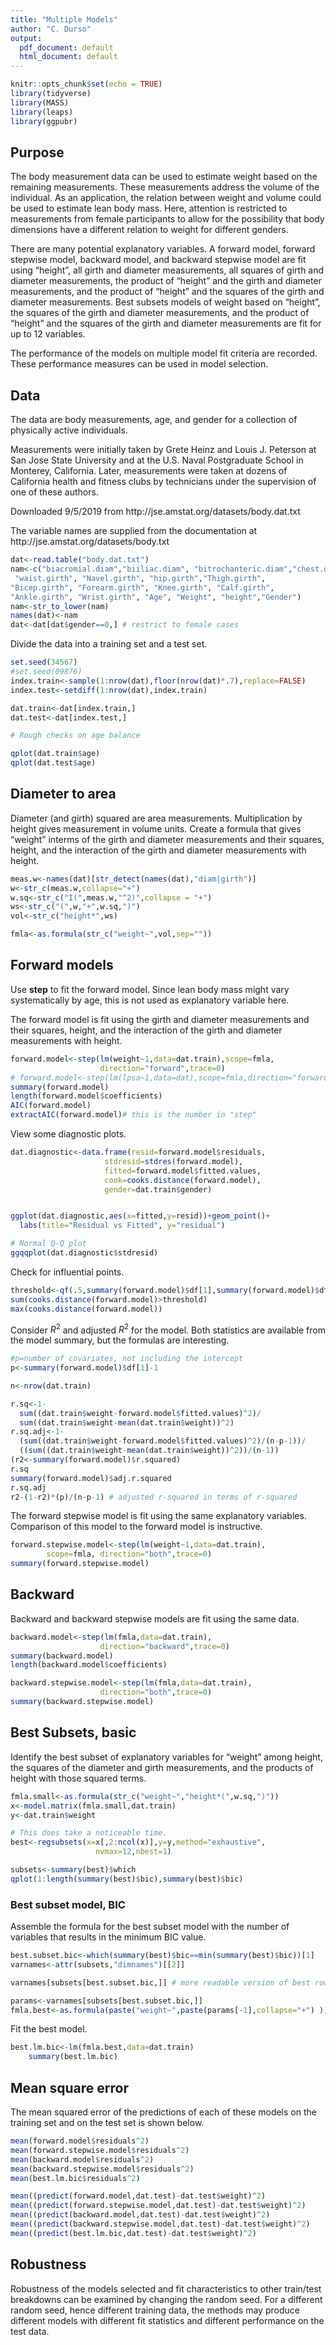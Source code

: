 ---
title: "Multiple Models"
author: "C. Durso"
output:
  pdf_document: default
  html_document: default
---

```{r setup, include=FALSE}
knitr::opts_chunk$set(echo = TRUE)
library(tidyverse)
library(MASS)
library(leaps)
library(ggpubr)
```

## Purpose

The body measurement data can be used to estimate weight based on the remaining measurements. These measurements address the volume of the individual. As an application, the relation between weight and volume could be used to estimate lean body mass. Here, attention is restricted to measurements from female participants to allow for the possibility that body dimensions have a different relation to weight for different genders.

There are many potential explanatory variables. A forward model, forward stepwise model, backward model, and backward stepwise model are fit using "height", all girth and diameter measurements, all squares of girth and diameter measurements, the product of "height" and the girth and diameter measurements, and the product of "height" and the squares of the girth and diameter measurements. Best subsets models of weight based on "height", the squares of the girth and diameter measurements, and the product of "height" and the squares of the girth and diameter measurements are fit for up to 12 variables.

The performance of the models on multiple model fit criteria are recorded. These performance measures can be used in model selection.

## Data

The data are body measurements, age, and gender for a collection of physically active individuals.

Measurements were initially taken by Grete 
Heinz and Louis J. Peterson at San Jose State University and at the 
U.S. Naval Postgraduate School in Monterey, California. Later, 
measurements were taken at dozens of California health and fitness 
clubs by technicians under the supervision of one of these authors.

Downloaded 9/5/2019 from http://jse.amstat.org/datasets/body.dat.txt

The variable names are supplied from the documentation at 
http://jse.amstat.org/datasets/body.txt

```{r}
dat<-read.table("body.dat.txt")
nam<-c("biacromial.diam","biiliac.diam", "bitrochanteric.diam","chest.depth","chest.diam", "elbow.diam","wrist.diam", "knee.diam","ankle.diam","shoulder.girth", "chest.girth", 
 "waist.girth", "Navel.girth", "hip.girth","Thigh.girth", 
"Bicep.girth", "Forearm.girth", "Knee.girth", "Calf.girth",
"Ankle.girth", "Wrist.girth", "Age", "Weight", "height","Gender")
nam<-str_to_lower(nam)
names(dat)<-nam
dat<-dat[dat$gender==0,] # restrict to female cases
```

Divide the data into a training set and a test set.  

```{r}
set.seed(34567)
#set.seed(09876)
index.train<-sample(1:nrow(dat),floor(nrow(dat)*.7),replace=FALSE)
index.test<-setdiff(1:nrow(dat),index.train)

dat.train<-dat[index.train,]
dat.test<-dat[index.test,]

# Rough checks on age balance

qplot(dat.train$age)
qplot(dat.test$age)

```

## Diameter to area

Diameter (and girth) squared are area measurements. Multiplication by height gives measurement in volume units. Create a formula that gives "weight" interms of the girth and diameter measurements and their squares, height, and the interaction of the girth and diameter measurements with height.

```{r}
meas.w<-names(dat)[str_detect(names(dat),"diam|girth")]
w<-str_c(meas.w,collapse="+")
w.sq<-str_c("I(",meas.w,"^2)",collapse = "+")
ws<-str_c("(",w,"+",w.sq,")")
vol<-str_c("height*",ws)

fmla<-as.formula(str_c("weight~",vol,sep=""))

```

## Forward models

Use **step** to fit the forward model.
Since lean body mass might vary systematically by age, this is not used as explanatory variable here. 

The forward model is fit using the girth and diameter measurements and their squares, height, and the interaction of the girth and diameter measurements with height.

```{r}

forward.model<-step(lm(weight~1,data=dat.train),scope=fmla,
                    direction="forward",trace=0)
# forward.model<-step(lm(lpsa~1,data=dat),scope=fmla,direction="forward",trace=0)
summary(forward.model)
length(forward.model$coefficients)
AIC(forward.model)
extractAIC(forward.model)# this is the number in "step"
```

View some diagnostic plots.

```{r}
dat.diagnostic<-data.frame(resid=forward.model$residuals,
                     stdresid=stdres(forward.model),
                     fitted=forward.model$fitted.values,
                     cook=cooks.distance(forward.model),
                     gender=dat.train$gender)


ggplot(dat.diagnostic,aes(x=fitted,y=resid))+geom_point()+
  labs(title="Residual vs Fitted", y="residual")

# Normal Q-Q plot
ggqqplot(dat.diagnostic$stdresid)
```

Check for influential points.

```{r}
threshold<-qf(.5,summary(forward.model)$df[1],summary(forward.model)$df[2])
sum(cooks.distance(forward.model)>threshold)
max(cooks.distance(forward.model))
```

Consider $R^2$ and adjusted $R^2$ for the model. Both statistics are available from the model summary, but the formulas are interesting.

```{r}
#p=number of covariates, not including the intercept
p<-summary(forward.model)$df[1]-1 

n<-nrow(dat.train)

r.sq<-1-
  sum((dat.train$weight-forward.model$fitted.values)^2)/
  sum((dat.train$weight-mean(dat.train$weight))^2)
r.sq.adj<-1-
  (sum((dat.train$weight-forward.model$fitted.values)^2)/(n-p-1))/
  ((sum((dat.train$weight-mean(dat.train$weight))^2))/(n-1)) 
(r2<-summary(forward.model)$r.squared)
r.sq
summary(forward.model)$adj.r.squared
r.sq.adj
r2-(1-r2)*(p)/(n-p-1) # adjusted r-squared in terms of r-squared
```

The forward stepwise model is fit using the same explanatory variables. Comparison of this model to the forward model is instructive.

```{r}
forward.stepwise.model<-step(lm(weight~1,data=dat.train),
        scope=fmla, direction="both",trace=0)
summary(forward.stepwise.model)
```

## Backward

Backward and backward stepwise models are fit using the same data.

```{r}
backward.model<-step(lm(fmla,data=dat.train),
                    direction="backward",trace=0)
summary(backward.model)
length(backward.model$coefficients)

backward.stepwise.model<-step(lm(fmla,data=dat.train),
                    direction="both",trace=0)
summary(backward.stepwise.model)


```

## Best Subsets, basic

Identify the best subset of explanatory variables for "weight" among height, the squares of the diameter and girth measurements, and the products of height with those squared terms.

```{r}
fmla.small<-as.formula(str_c("weight~","height*(",w.sq,")"))
x<-model.matrix(fmla.small,dat.train)
y<-dat.train$weight

# This does take a noticeable time.
best<-regsubsets(x=x[,2:ncol(x)],y=y,method="exhaustive",
                   nvmax=12,nbest=1)

subsets<-summary(best)$which
qplot(1:length(summary(best)$bic),summary(best)$bic)
```

### Best subset model, BIC

Assemble the formula for the best subset model with the number of variables that results in the minimum BIC value.

```{r}
best.subset.bic<-which(summary(best)$bic==min(summary(best)$bic))[1]
varnames<-attr(subsets,"dimnames")[[2]]

varnames[subsets[best.subset.bic,]] # more readable version of best row of subsets by BIC

params<-varnames[subsets[best.subset.bic,]]
fmla.best<-as.formula(paste("weight~",paste(params[-1],collapse="+") ))
```

Fit the best model.

```{r}
best.lm.bic<-lm(fmla.best,data=dat.train)
	summary(best.lm.bic)

```

## Mean square error

The mean squared error of the predictions of each of these models on the training set and on the test set is shown below.

```{r}
mean(forward.model$residuals^2)
mean(forward.stepwise.model$residuals^2)
mean(backward.model$residuals^2)
mean(backward.stepwise.model$residuals^2)
mean(best.lm.bic$residuals^2)

mean((predict(forward.model,dat.test)-dat.test$weight)^2)
mean((predict(forward.stepwise.model,dat.test)-dat.test$weight)^2)
mean((predict(backward.model,dat.test)-dat.test$weight)^2)
mean((predict(backward.stepwise.model,dat.test)-dat.test$weight)^2)
mean((predict(best.lm.bic,dat.test)-dat.test$weight)^2)
```

## Robustness

Robustness of the models selected and fit characteristics to other train/test breakdowns can be examined by changing the random seed. For a different random seed, hence different training data, the methods may produce different models with different fit statistics and different performance on the test data.



